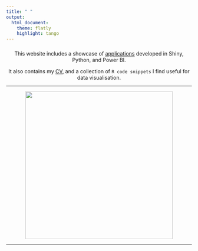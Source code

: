 ```yaml
---
title: " "
output:
  html_document:  
    theme: flatly
    highlight: tango
---
```


<center><h3><h3> </center>

<center>This website includes a showcase of [applications](https://jenniferbufton.github.io/Shiny.html) developed in Shiny, Python, and Power BI.

It also contains my [CV](https://jenniferbufton.github.io/cv.html), and a collection of `R code snippets` I find useful for data visualisation.

</center> 
---

<center><img src="images/Blog_JB.JPG" width="400px"/></center>


---

